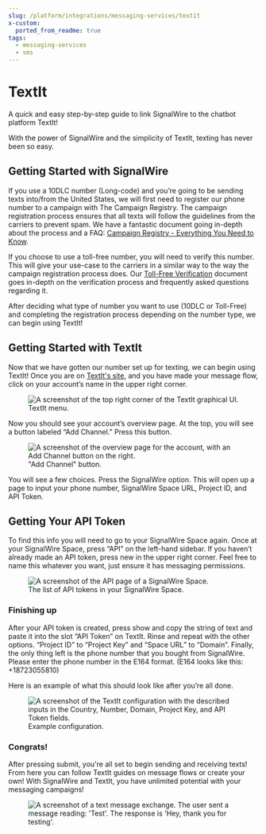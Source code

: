 ```yaml
---
slug: /platform/integrations/messaging-services/textit
x-custom:
  ported_from_readme: true
tags:
  - messaging-services
  - sms
---
```


# TextIt

A quick and easy step-by-step guide to link SignalWire to the chatbot platform TextIt!

With the power of SignalWire and the simplicity of TextIt, texting has never been so easy.

## Getting Started with SignalWire

If you use a 10DLC number (Long-code) and you’re going to be sending texts into/from the United States, we will first need to register our phone number to a campaign with The Campaign Registry. The campaign registration process ensures that all texts will follow the guidelines from the carriers to prevent spam. We have a fantastic document going in-depth about the process and a FAQ: [Campaign Registry - Everything You Need to Know](/messaging/get-started/campaign-registry).

If you choose to use a toll-free number, you will need to verify this number. This will give your use-case to the carriers in a similar way to the way the campaign registration process does. Our [Toll-Free Verification](/messaging/guides/general/toll-free-number-overview) document goes in-depth on the verification process and frequently asked questions regarding it.

After deciding what type of number you want to use (10DLC or Toll-Free) and completing the registration process depending on the number type, we can begin using TextIt!

## Getting Started with TextIt

Now that we have gotten our number set up for texting, we can begin using TextIt! Once you are on [TextIt's site](https://www.textit.com/org/signup/), and you have made your message flow, click on your account’s name in the upper right corner.

<figure>
  <img
    className="img-800"
    style={{ width: 450 }}
    src={require("./fb8ab13-account.webP").default}
    alt="A screenshot of the top right corner of the TextIt graphical UI."
  />
  <figcaption>TextIt menu.</figcaption>
</figure>

Now you should see your account’s overview page. At the top, you will see a button labeled “Add Channel.” Press this button.

<figure>
  <img
    className="img-800"
    style={{ width: 600 }}
    src={require("./8500590-add_channel.webP").default}
    alt="A screenshot of the overview page for the account, with an Add Channel button on the right."
  />
  <figcaption>"Add Channel" button.</figcaption>
</figure>

You will see a few choices. Press the SignalWire option. This will open up a page to input your phone number, SignalWire Space URL, Project ID, and API Token.

## Getting Your API Token

To find this info you will need to go to your SignalWire Space again. Once at your SignalWire Space, press “API” on the left-hand sidebar. If you haven’t already made an API token, press new in the upper right corner. Feel free to name this whatever you want, just ensure it has messaging permissions.

<figure>
  <img className="img-800" src={require("./9e817eb-api.webP").default} alt="A screenshot of the API page of a SignalWire Space." />
  <figcaption>The list of API tokens in your SignalWire Space.</figcaption>
</figure>

### Finishing up

After your API token is created, press show and copy the string of text and paste it into the slot “API Token” on TextIt. Rinse and repeat with the other options. “Project ID” to “Project Key” and “Space URL” to “Domain”. Finally, the only thing left is the phone number that you bought from SignalWire. Please enter the phone number in the E164 format. (E164 looks like this: +18723055810)

Here is an example of what this should look like after you’re all done.

<figure>
  <img
    className="img-800"
    style={{ width: 600 }}
    src={require("./4305c71-enter_info.webP").default}
    alt="A screenshot of the TextIt configuration with the described inputs in the Country, Number, Domain, Project Key, and API Token fields."
  />
  <figcaption>Example configuration.</figcaption>
</figure>

### Congrats!

After pressing submit, you're all set to begin sending and receiving texts! From here you can follow TextIt guides on message flows or create your own! With SignalWire and TextIt, you have unlimited potential with your messaging campaigns!

<figure>
  <img
    className="img-800"
    style={{ width: 600 }}
    src={require("./d708389-testing_text.webP").default}
    alt="A screenshot of a text message exchange. The user sent a message reading: 'Test'. The response is 'Hey, thank you for testing'."
  />
</figure>
